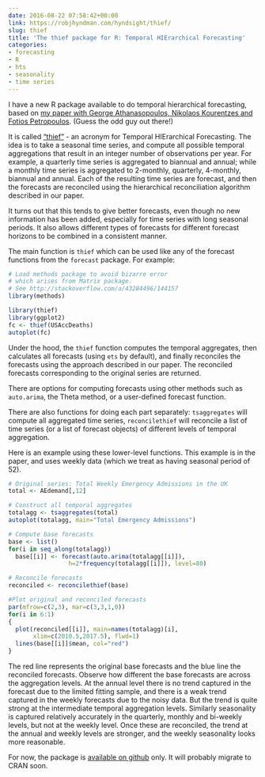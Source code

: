 ```yaml
---
date: 2016-08-22 07:58:42+00:00
link: https://robjhyndman.com/hyndsight/thief/
slug: thief
title: 'The thief package for R: Temporal HIErarchical Forecasting'
categories:
- forecasting
- R
- hts
- seasonality
- time series
---
```


I have a new R package available to do temporal hierarchical forecasting, based on [my paper with George Athanasopoulos, Nikolaos Kourentzes and Fotios Petropoulos](/publications/temporal-hierarchies/). (Guess the odd guy out there!)

It is called ["thief"](http://github.com/robjhyndman/thief) - an acronym for Temporal HIErarchical Forecasting. The idea is to take a seasonal time series, and compute all possible temporal aggregations that result in an integer number of observations per year. For example, a quarterly time series is aggregated to biannual and annual; while a monthly time series is aggregated to 2-monthly, quarterly, 4-monthly, biannual and annual. Each of the resulting time series are forecast, and then the forecasts are reconciled using the hierarchical reconciliation algorithm described in our paper.

It turns out that this tends to give better forecasts, even though no new information has been added, especially for time series with long seasonal periods. It also allows different types of forecasts for different forecast horizons to be combined in a consistent manner.

<!-- more -->

The main function is `thief` which can be used like any of the forecast functions from the `forecast` package. For example:

```r
# Load methods package to avoid bizarre error
# which arises from Matrix package.
# See http://stackoverflow.com/a/43284496/144157
library(methods)
```

```r
library(thief)
library(ggplot2)
fc <- thief(USAccDeaths)
autoplot(fc)
```

Under the hood, the `thief` function computes the temporal aggregates, then calculates all forecasts (using `ets` by default), and finally reconciles the forecasts using the approach described in our paper. The reconciled forecasts corresponding to the original series are returned.

There are options for computing forecasts using other methods such as `auto.arima`, the Theta method, or a user-defined forecast function.

There are also functions for doing each part separately: `tsaggregates` will compute all aggregated time series, `reconcilethief` will reconcile a list of time series (or a list of forecast objects) of different levels of temporal aggregation.

Here is an example using these lower-level functions. This example is in the paper, and uses weekly data (which we treat as having seasonal period of 52).

```r
# Original series: Total Weekly Emergency Admissions in the UK
total <- AEdemand[,12]

# Construct all temporal aggregates
totalagg <- tsaggregates(total)
autoplot(totalagg, main="Total Emergency Admissions")

# Compute base forecasts
base <- list()
for(i in seq_along(totalagg))
  base[[i]] <- forecast(auto.arima(totalagg[[i]]),
                 h=2*frequency(totalagg[[i]]), level=80)

# Reconcile forecasts
reconciled <- reconcilethief(base)

#Plot original and reconciled forecasts
par(mfrow=c(2,3), mar=c(3,3,1,0))
for(i in 6:1)
{
  plot(reconciled[[i]], main=names(totalagg)[i],
       xlim=c(2010.5,2017.5), flwd=1)
  lines(base[[i]]$mean, col="red")
}
```

The red line represents the original base forecasts and the blue line the reconciled forecasts. Observe how different the base forecasts are across the aggregation levels. At the annual level there is no trend captured in the forecast due to the limited fitting sample, and there is a weak trend captured in the weekly forecasts due to the noisy data. But the trend is quite strong at the intermediate temporal aggregation levels.  Similarly seasonality is captured relatively accurately in the quarterly, monthly and bi-weekly levels, but not at the weekly level. Once these are reconciled, the trend at the annual and weekly levels are stronger, and the weekly seasonality looks more reasonable.

For now, the package is [available on github](http://github.com/robjhyndman/thief) only. It will probably migrate to CRAN soon.
